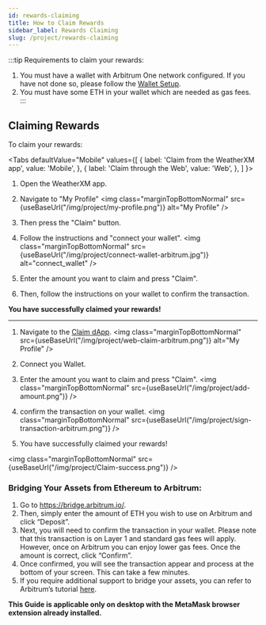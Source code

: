 ```yaml
---
id: rewards-claiming
title: How to Claim Rewards
sidebar_label: Rewards Claiming
slug: /project/rewards-claiming
---
```



:::tip 
Requirements to claim your rewards: 
1. You must have a wallet with Arbitrum One network configured. If you have not done so, please follow the [Wallet Setup](/wallet/how-to-join-arbitrum-and-see-your-tokens).
2. You must have some ETH in your wallet which are needed as gas fees. 
:::

## Claiming Rewards

To claim your rewards:

<Tabs
  defaultValue="Mobile"
  values={[
    { label: 'Claim from the WeatherXM app', value: 'Mobile', },
    { label: 'Claim through the Web', value: 'Web', },
  ]
}>

<TabItem value="Mobile">

1. Open the WeatherXM app. 
2. Navigate to "My Profile" 
<img class="marginTopBottomNormal" src={useBaseUrl("/img/project/my-profile.png")} alt="My Profile" />

3. Then press the "Claim" button. 
4. Follow the instructions and "connect your wallet".
<img class="marginTopBottomNormal" src={useBaseUrl("/img/project/connect-wallet-arbitrum.jpg")} alt="connect_wallet" />

5. Enter the amount you want to claim and press "Claim".
6. Then, follow the instructions on your wallet to confirm the transaction.

**You have successfully claimed your rewards!**

<hr/>

</TabItem>

<TabItem value="Web">

1. Navigate to the [Claim dApp](https://claim.weatherxm.com/).
<img class="marginTopBottomNormal" src={useBaseUrl("/img/project/web-claim-arbitrum.png")} alt="My Profile" />

2. Connect you Wallet.
3. Enter the amount you want to claim and press "Claim".
<img class="marginTopBottomNormal" src={useBaseUrl("/img/project/add-amount.png")} />

4. confirm the transaction on your wallet.
<img class="marginTopBottomNormal" src={useBaseUrl("/img/project/sign-transaction-arbitrum.png")} />

5. You have successfully claimed your rewards!

<img class="marginTopBottomNormal" src={useBaseUrl("/img/project/Claim-success.png")} />



</TabItem>

</Tabs>


### Bridging Your Assets from Ethereum to Arbitrum:
 1. Go to https://bridge.arbitrum.io/.
 2. Then, simply enter the amount of ETH you wish to use on Arbitrum and click “Deposit”. 
 3. Next, you will need to confirm the transaction in your wallet. Please note that this transaction is on Layer 1 and standard gas fees will apply. 
 However, once on Arbitrum you can enjoy lower gas fees. Once the amount is correct, click “Confirm”.
 4. Once confirmed, you will see the transaction appear and process at the bottom of your screen. This can take a few minutes.
 5. If you require additional support to bridge your assets, you can refer to Arbitrum’s tutorial [here](https://docs.arbitrum.io/getting-started-users).

 **This Guide is applicable only on desktop with the MetaMask browser extension already installed.**
